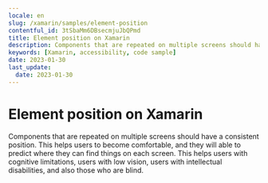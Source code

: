 ```yaml
---
locale: en
slug: /xamarin/samples/element-position
contentful_id: 3tSbaMm6DBsecmjuJbQPmd
title: Element position on Xamarin
description: Components that are repeated on multiple screens should have a consistent position.
keywords: [Xamarin, accessibility, code sample]
date: 2023-01-30
last_update:
  date: 2023-01-30
---
```


# Element position on Xamarin

Components that are repeated on multiple screens should have a consistent position. This helps users to become comfortable, and they will able to predict where they can find things on each screen. This helps users with cognitive limitations, users with low vision, users with intellectual disabilities, and also those who are blind.

<CodeSample id="element-position" framework="xamarin" locale="en"/>
